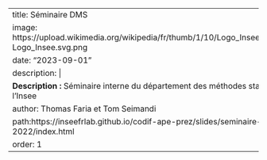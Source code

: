 
---
title: Séminaire DMS
image: https://upload.wikimedia.org/wikipedia/fr/thumb/1/10/Logo_Insee.svg/1200px-Logo_Insee.svg.png
date: "2023-09-01"
description: |
  <b>Description :</b> Séminaire interne du département des méthodes statistiques de l'Insee
author: Thomas Faria et Tom Seimandi
path:https://inseefrlab.github.io/codif-ape-prez/slides/seminaire-dms-oct-2022/index.html
order: 1
---